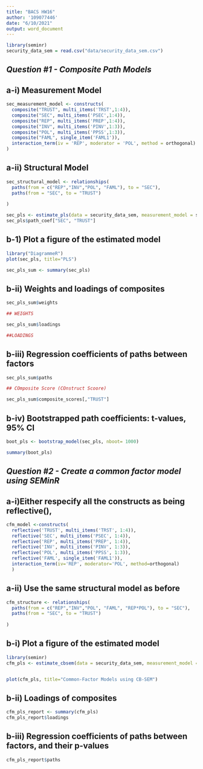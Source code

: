 ```yaml
---
title: "BACS HW16"
author: '109077446'
date: "6/10/2021"
output: word_document
---
```


```r
library(seminr)
security_data_sem = read.csv("data/security_data_sem.csv")
```

##        *Question #1 - Composite Path Models*

##            a-i) Measurement Model

```r
sec_measurement_model <- constructs(
  composite("TRUST", multi_items('TRST',1:4)),
  composite("SEC", multi_items('PSEC',1:4)),
  composite("REP", multi_items('PREP',1:4)),
  composite("INV", multi_items('PINV',1:3)),
  composite("POL", multi_items('PPSS',1:3)),
  composite("FAML", single_item('FAML1')),
  interaction_term(iv = 'REP', moderator = 'POL', method = orthogonal)
)
```

##            a-ii) Structural Model

```r
sec_structural_model <- relationships(
  paths(from = c("REP","INV","POL", "FAML"), to = "SEC"),
  paths(from = "SEC", to = "TRUST")
  
)

sec_pls <- estimate_pls(data = security_data_sem, measurement_model = sec_measurement_model, structural_model = sec_structural_model)
sec_pls$path_coef["SEC", "TRUST"]
```

##            b-1) Plot a figure of the estimated model

```r

library("DiagrammeR")
plot(sec_pls, title="PLS")
```

```r
sec_pls_sum <- summary(sec_pls)
```


##            b-ii) Weights and loadings of composites

```r
sec_pls_sum$weights

## WEIGHTS
```

```r
sec_pls_sum$loadings

##LOADINGS
```


##            b-iii) Regression coefficients of paths between factors

```r
sec_pls_sum$paths
```
```r
## COmposite Score (COnstruct Scoore)

sec_pls_sum$composite_scores[,"TRUST"]
```


##            b-iv) Bootstrapped path coefficients: t-values, 95% CI

```r
boot_pls <- bootstrap_model(sec_pls, nboot= 1000)

summary(boot_pls)
```


##            *Question #2 - Create a common factor model using SEMinR*

##                a-i)Either respecify all the constructs as being reflective(),

```r
cfm_model <-constructs( 
  reflective('TRUST', multi_items('TRST', 1:4)),
  reflective('SEC', multi_items('PSEC', 1:4)),
  reflective('REP', multi_items('PREP', 1:4)),
  reflective('INV', multi_items('PINV', 1:3)),
  reflective('POL', multi_items('PPSS', 1:3)),
  reflective('FAML', single_item('FAML1')),
  interaction_term(iv='REP', moderator='POL', method=orthogonal) 
  )
```

##                a-ii) Use the same structural model as before

```r
cfm_structure <- relationships(
  paths(from = c("REP","INV","POL", "FAML", "REP*POL"), to = "SEC"),
  paths(from = "SEC", to = "TRUST")
  
)
```


##                b-i) Plot a figure of the estimated model

```r
library(seminr)
cfm_pls <- estimate_cbsem(data = security_data_sem, measurement_model = cfm_model, structural_model = cfm_structure)


plot(cfm_pls, title="Common-Factor Models using CB-SEM")
```

##              b-ii) Loadings of composites

```r
cfm_pls_report <- summary(cfm_pls)
cfm_pls_report$loadings

```
##                b-iii) Regression coefficients of paths between factors, and their p-values

```r
cfm_pls_report$paths
```
